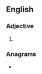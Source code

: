 ==English==

===Adjective===
{{head|en|adjective superlative form}}

# {{en-superlative of|merry}}

===Anagrams===
* {{anagrams|en|a=eeimrrst|meriters|rimester|triremes}}